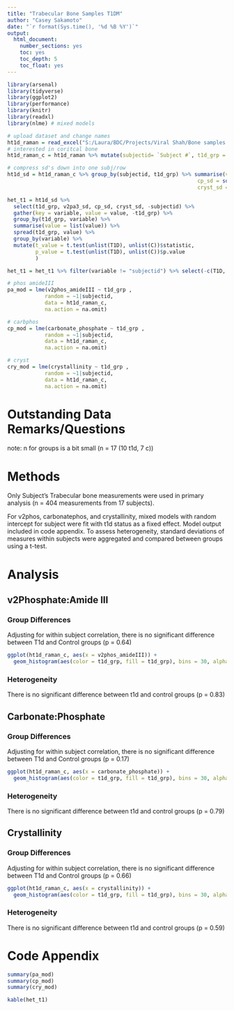---
title: "Trabecular Bone Samples T1DM"
author: "Casey Sakamoto"
date: "`r format(Sys.time(), '%d %B %Y')`"
output:
  html_document:
    number_sections: yes
    toc: yes
    toc_depth: 5
    toc_float: yes
---

```{r setup, include=FALSE}
library(arsenal)
library(tidyverse)
library(ggplot2)
library(performance)
library(knitr)
library(readxl)
library(nlme) # mixed models

# upload dataset and change names
ht1d_raman = read_excel("S:/Laura/BDC/Projects/Viral Shah/Bone samples t1dm - ginger/2022-07-07_hT1D_Raman_FullDataset-deidentified.xlsx")
# interested in coritcal bone
ht1d_raman_c = ht1d_raman %>% mutate(subjectid= `Subject #`, t1d_grp = `...3` ) %>% select(-c(`...3`,`Subject #`)) %>% filter(`Bone type`=="T")
```

```{r heterogeneity, include=FALSE}
# compress sd's down into one subj/row
ht1d_sd = ht1d_raman_c %>% group_by(subjectid, t1d_grp) %>% summarise(v2pa3_sd = sd(v2phos_amideIII),
                                                             cp_sd = sd(carbonate_phosphate),
                                                             cryst_sd = sd(crystallinity))

het_t1 = ht1d_sd %>% 
  select(t1d_grp, v2pa3_sd, cp_sd, cryst_sd, -subjectid) %>% 
  gather(key = variable, value = value, -t1d_grp) %>% 
  group_by(t1d_grp, variable) %>% 
  summarise(value = list(value)) %>% 
  spread(t1d_grp, value) %>% 
  group_by(variable) %>% 
  mutate(t_value = t.test(unlist(T1D), unlist(C))$statistic,
         p_value = t.test(unlist(T1D), unlist(C))$p.value
         )

het_t1 = het_t1 %>% filter(variable != "subjectid") %>% select(-c(T1D, C))
```

```{r mods, include=FALSE}
# phos amideIII
pa_mod = lme(v2phos_amideIII ~ t1d_grp ,
            random = ~1|subjectid,
            data = ht1d_raman_c,
            na.action = na.omit)

# carbphos
cp_mod = lme(carbonate_phosphate ~ t1d_grp ,
            random = ~1|subjectid,
            data = ht1d_raman_c,
            na.action = na.omit)

# cryst
cry_mod = lme(crystallinity ~ t1d_grp ,
            random = ~1|subjectid,
            data = ht1d_raman_c,
            na.action = na.omit)
```

# Outstanding Data Remarks/Questions
note: n for groups is a bit small (n = 17 (10 t1d, 7 c))

# Methods
Only Subject's Trabecular bone measurements were used in primary analysis (n = 404 measurements from 17 subjects).

For v2phos, carbonatephos, and crystallinity, mixed models with random intercept for subject were fit with t1d status as a fixed effect. Model output included in code appendix. To assess heterogeneity, standard deviations of measures within subjects were aggregated and compared between groups using a t-test.

# Analysis
## v2Phosphate:Amide III
### Group Differences
Adjusting for within subject correlation, there is no significant difference between T1d and Control groups (p = 0.64)
```{r phosamide plot}
ggplot(ht1d_raman_c, aes(x = v2phos_amideIII)) + 
  geom_histogram(aes(color = t1d_grp, fill = t1d_grp), bins = 30, alpha = 0.4) + theme_classic()
```

### Heterogeneity
There is no significant difference between t1d and control groups (p = 0.83)

## Carbonate:Phosphate
### Group Differences
Adjusting for within subject correlation, there is no significant difference between T1d and Control groups (p = 0.17)
```{r carbphos plot}
ggplot(ht1d_raman_c, aes(x = carbonate_phosphate)) + 
  geom_histogram(aes(color = t1d_grp, fill = t1d_grp), bins = 30, alpha = 0.4) + theme_classic()
```

### Heterogeneity
There is no significant difference between t1d and control groups (p = 0.79)

## Crystallinity
### Group Differences
Adjusting for within subject correlation, there is no significant difference between T1d and Control groups (p = 0.66)
```{r crystallinnity plot}
ggplot(ht1d_raman_c, aes(x = crystallinity)) + 
  geom_histogram(aes(color = t1d_grp, fill = t1d_grp), bins = 30, alpha = 0.4) + theme_classic()
```

### Heterogeneity
There is no significant difference between t1d and control groups (p = 0.59)

# Code Appendix
```{r mods sum}
summary(pa_mod)
summary(cp_mod)
summary(cry_mod)

kable(het_t1)
```